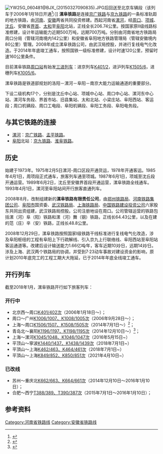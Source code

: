 {{Infobox rail system-route
|rail_name=漯阜铁路
|other_name=
|system_length=206.74 km
|length_in_operation=
|total_length=
|tracklength=
|name_bgcolor=
|min_width=
|box_width=
|style=
|banner_color=blue
|sec_banner_color=
|third_banner_color=
|logo_filename=
|logo_width=
|logo_bgcolor=
|logo_alt=
|logo_note=
|image=Luofu Railways DF4B.jpg
|imagesize=280px
|caption=[[阜阳北站|阜阳北站]]漯阜场
|code_name=
|locale={{CHN}}
|service_type=[[旅客列车|客]][[货物列车|货]]两用
|status=营运中
|network=
|stations=
|start=[[漯河站|漯河站]]、[[阜阳站|阜阳站]]
|lines=
|main_route=
|secondary_route=
|branch_route=
|standard=国铁Ⅰ级铁路
|character=
|other_systems=
|main_stations=[[漯河站|漯河站]]、漯河东站、[[周口站|周口站]]、[[项城站|项城站]]、[[沈丘站|沈丘站]]、阜阳北站、[[阜阳站|阜阳站]]
|constructor=
|track=
|average_station_distance=
|max_speed=120km/h，预留160km/h
|orbital_plane=
|track_gauge={{standard gauge}}（[[标准轨|标准轨]]）
|distance_between_mainlines=
|min_radius=
|max_grade=
|elevation=
|control=
|block_signal=
|engine=[[接触网供电|接触网供电]]（50HZ，25000V）
|electrified=
|rollingstock=
|fleet_size=
|begin_operation=
|end_operation=
|operation_note=
|open_operation=
|time_first=
|time_last=
|ridership=
|owner=
|operator=[[武汉铁路局|武汉铁路局]]漯阜铁路有限公司
|franchise=
|hq=
|key_person=
|website=
|route_map={{漯阜铁路RDT}}
}}
[[File:YW25G_060481@BJX_(20150327090835).JPG|thumb]]后回送至北京车辆段（该列车于2006年1月18日开通<ref>{{cite news|url=http://news.sina.com.cn/o/2006-01-17/05278001466s.shtml|title=地方铁路首开进京客车|publisher=[[大河報|大河報]]|date=2006-01-17|accessdate=2015-04-30|archive-date=2019-05-19|archive-url=https://web.archive.org/web/20190519094513/http://news.sina.com.cn/o/2006-01-17/05278001466s.shtml|dead-url=no}}</ref>）]]
'''漯阜铁路'''是连接[[京广铁路|京广铁路]]与[[京九铁路|京九铁路]]的一条标准轨距的地方铁路，由[[河南|河南]]、[[安徽|安徽]]两省共同投资修建。西起河南省[[漯河|漯河]]，经[[周口|周口]]、[[项城|项城]]、[[沈丘|沈丘]]、安徽省[[界首|界首]]、[[太和县|太和]]至[[阜阳|阜阳]]北站，正线全长206.74公里。按国家原Ⅱ级线路标准修建，设计年运输能力近期500万吨，远期700万吨。分别由河南省地方铁路局周口分局（管辖河南境内142公里）和安徽省阜阳地方铁路管理局（管辖安徽境内80公里）管理。2008年成立漯阜铁路公司，由武汉局控股，并进行复线电气化改造。于2014年年底竣工通车，按照国铁一级标准修建，设计时速120公里，预留时速160公里条件。

目前漯阜铁路[[周口站|周口站]]有始发[[三进列车|三进列车]]：进京列车[[K401/402次列车|K401/2]]，进沪列车[[K1506/1507、K1508/1505次列车|K1505/6]]，进穗列车[[K1006/1007、K1008/1005次列车|K1005/6]]。

漯阜铁路是铁道部规划的洛阳－漯河－阜阳－南京大能力运输通道的重要部分。 

下设二级机构17个，分别是沈丘中心站、项城中心站、周口中心站、漯河东中心站、漯河车务段、界首市站、旧县集站、太和北站、小梁庄站、阜阳西站、客运段；周口机辆段、周口工电段、阜阳机辆段、阜阳工务段、阜阳电务段。

==与其它铁路的连接==
* [[漯河|漯河]]：[[京广铁路|京广铁路]]、[[孟平铁路|孟平铁路]]。
* [[阜阳|阜阳]]北站：[[京九铁路|京九铁路]]、[[淮阜铁路|淮阜铁路]]。
==历史==
始建于1973年。1975年2月5日漯河-周口区段开通货运，1978年开通客运。1985年4月1日，周项段正式通车，旅客列车通至项城。1987年6月1日，项城至沈丘段开通运营。1989年6月2日，沈丘至安徽界首段开通运营，漯阜铁路全线通车。1993年4月1日，漯河至阜阳站间开行旅客直通列车。

2008年8月，改制组建新的'''漯阜铁路有限责任公司'''，由[[郑州铁路局|郑州铁路局]]、[[河南铁路集团公司|河南铁路集团公司]]、[[阜阳市|阜阳市]]国资委、[[武汉铁路局|武汉铁路局]]、[[上海铁路局|上海铁路局]]、[[中国铁路建设投资公司|中国铁路建设投资公司]]六家股东共同出资组建，武汉铁路局控股。公司注册地设在周口。公司管辖运营的铁路包括漯（河）阜（阳）铁路和漯（河）舞（钢）铁路，正线长64.43公里，以及在建的范（庄）辛（安）铁路，正线长48.8公里。

2008年12月29日，漯阜铁路按照国家I级铁路干线标准进行复线电气化改造，涉及阜阳枢纽的工程有阜阳上下行疏解线、引入京九上行联络线、阜阳西站至阜阳站客运通道等。改建后设计输送能力1.66亿吨∕年，客车近期10对∕日，远期14对∕日。涉及上海、武汉两个铁路局的协调，并受到7·23动车事故对建设资金的影响，原计划2010年底完工的工程工期大大拖延，已于2014年年底全线竣工通车。

==开行列车==
截至2018年1月，漯阜铁路开行如下旅客列车：
===开行中===
*北京西～周口[[K401/402次列车|K401/402次]]（2006年1月18日～）；
*周口～广州[[K1006/1007、K1008/1005次列车|K1006/1007、K1008/1005次]]（2006年9月28日～）；
*上海～周口[[K1506/1507、K1508/1505次列车|K1506/1507、K1508/1505次]]（2014年7月1日～）<ref>{{cite news|url=http://www.xiangcheng.gov.cn/article/2014/0701/article_20593.html|title=周口至上海K1505/K1506次列车开通|publisher=项城市人民政府公众网|date=2014-07-01|accessdate=2015-06-22|archive-date=2014-09-03|archive-url=https://web.archive.org/web/20140903122646/http://www.xiangcheng.gov.cn/article/2014/0701/article_20593.html|dead-url=no}}</ref>；
*青岛北～襄阳[[K1196/1197、K1198/1195次列车|K1196/1197、K1198/1195次]]（2014年12月10日～）<ref>{{cite news|url=http://henan.people.com.cn/n/2014/1128/c353323-23042796.html|title=漯阜铁路12月10日起增开三趟客车|publisher=[[人民网|人民网]]-河南分网|date=2014-11-28|accessdate=2015-06-22|archive-date=2016-03-04|archive-url=https://web.archive.org/web/20160304112146/http://henan.people.com.cn/n/2014/1128/c353323-23042796.html|dead-url=no}}</ref>；
*上海～漯河[[K1047/1046、K1048/1045次列车|K1045/1048、K1046/1047次]]（2016年5月15日~）
*平顶山～寧波[[K1440/1437、K1438/1439次列车|K1440/1437、K1438/1439次]]（2018年7月1日~）
*平頂山～上海[[K462/463、K464/461次列車|K462/463、K464/461次]]（2018年7月1日~）
*平頂山～上海[[K849/852、K850/851次列車|K849/852、K850/851次]]（2021年4月10日~）

===已改线===
*苏州～重庆北[[K662/663、K664/661次列车|K662/663、K664/661次]]（2014年12月10日～2016年1月10日）；
*合肥～西宁[[T388/389、T390/387次列车|T388/389、T390/387次]]（2015年7月1日～2016年1月10日）；

==参考资料==
{{Reflist}}

{{漯阜铁路}}
{{河南铁路线}}
{{中国铁路}}

[[Category:河南省铁路线|Category:河南省铁路线]]
[[Category:安徽省铁路线|Category:安徽省铁路线]]